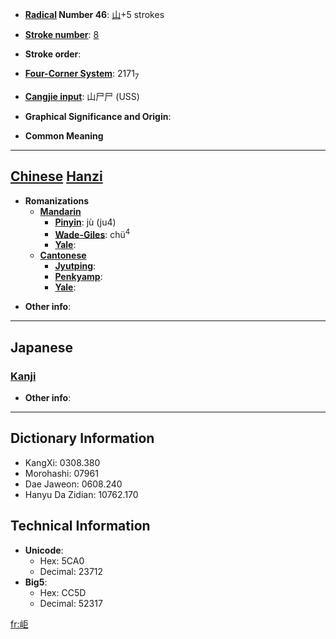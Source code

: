 * '''[[Wiktionary:Chinese radical index| Radical]] Number 46''': [[Wiktionary:Chinese radical index 山|山]]+5 strokes

* '''[[Wiktionary:Chinese total strokes index|Stroke number]]''': [[Wiktionary:Chinese total strokes index 8|8]]

* '''Stroke order''': 

* '''[[Wiktionary:Chinese four corner index|Four-Corner System]]''': 2171<sub>7</sub>

* '''[[Wiktionary:Chinese Cangjie index|Cangjie input]]''': 山尸尸 (USS)

* '''Graphical Significance and Origin''': 

* '''Common Meaning'''

----

== [[Chinese]] [[Hanzi]] ==

* '''Romanizations'''
** '''[[Mandarin]]'''
*** '''[[Pinyin]]''': jù (ju4)
*** '''[[Wade-Giles]]''': chü<sup>4</sup>
*** '''[[Yale]]''': 
** '''[[Cantonese]]'''
*** '''[[Jyutping]]''':
*** '''[[Penkyamp]]''': 
*** '''[[Yale]]''': 

* '''Other info''': 

----

==Japanese==
===[[Kanji]]===
{{kanji|on readings=[[きょ]] (kyo), [[ご]] (go)
|kun readings=
}}

* '''Other info''':  

----

== Dictionary Information ==

* KangXi: 0308.380
* Morohashi: 07961
* Dae Jaweon: 0608.240
* Hanyu Da Zidian: 10762.170

== Technical Information ==

* '''Unicode''':
** Hex: 5CA0
** Decimal: 23712
* '''Big5''':
** Hex: CC5D
** Decimal: 52317

[[fr:岠]]